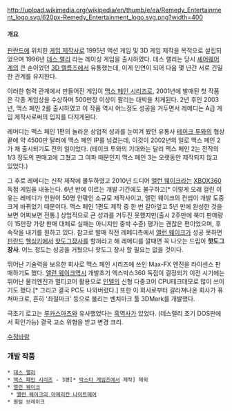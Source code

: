 http://upload.wikimedia.org/wikipedia/en/thumb/e/ea/Remedy_Entertainment_logo.svg/620px-Remedy_Entertainment_logo.svg.png?width=400

==== 개요 ====
[[핀란드]]에 위치한 [[게임 제작사]]로 1995년 액션 게임 및 3D 게임 제작을 목적으로 설립되었으며 1996년 [[데스 랠리]] 라는 레이싱 게임을 출시하였다. 데스 랠리는 당시 [[셰어웨어]]계의 큰 손이었던 [[3D 렐름즈]]에서 유통했는데, 이게 인연이 되어 다음 몇 년간 서로 긴밀한 관계를 유지한다.

이러한 협력 관계에서 만들어진 게임이 [[맥스 페인 시리즈]]로, 2001년에 발매된 첫 작품은 각종 게임상을 수상하며 500만장 이상이 팔리는 대박을 치게된다. 2년 후인 2003년, 맥스 페인 2를 출시하였고 이 작품 역시 어느정도 성공을 거두면서 레메디는 A급 게임 제작사로써의 입지를 다지게된다. 

레머디는 맥스 페인 1편의 놀라운 상업적 성과를 눈여겨 봤던 유통사 [[테이크 투]]와의 협상 끝에 약 4500만 달러에 맥스 페인 IP를 넘겼는데, 이것이 2002년의 일로 맥스 페인 2가 채 출시되기도 전의 일이었다. (테이크 투와의 기대와는 달리 맥스 페인 2는 전작의 1/3 정도의 판매고에 그쳤고 그 여파 때문인지 맥스 페인 3는 오랫동안 제작되지 않고 있었다.)

그 후로 레메디는 신작 제작에 몰두하였고 2010년 드디어 [[앨런 웨이크]]라는 [[XBOX360]] 독점 게임을 내놓는다. 6년 반에 이르는 개발 기간에도 불구하고[* 이렇게 오래 걸린 이유는 레메디가 인원이 50명 안팎인 소규모 제작사이고, 앨런 웨이크의 컨셉이 개발 도중 크게 바뀌었기 때문이다. 맥스 페인 1편도 제작 중 한 번 갈아엎고 5년 만에 완성한 것을 보면 어찌보면 전통.] 상업적으로 큰 성과를 거두진 못했지만(출시 2주만에 북미 판매량이 15만장 가량 판매 대체로 실패는 아니지만 중박 수준) 평가는 괜찮은 편이었으며, 후속작을 내기를 원하고 있다. 참고로 발매 직전 레메디측에서 [[앨런 웨이크]]가 성공 못하면 [[핀란드]] [[헬싱키]]에서 [[핫도그]]장사를 할꺼라고 해 레메디를 깔때면 꼭 나오는 드립이 '''핫도그 장사'''. 어느 정도는 성공을 거뒀으니 핫도그 장사 할 필요는 없을 것이다.

뛰어난 기술력을 보유한 회사로 맥스 페인 시리즈에 쓰인 Max-FX 엔진을 라이센스 판매하기도 했다. [[앨런 웨이크]]역시 개발초기 엑스박스360 독점이 결정되기 이전 시기에는 뛰어난 물리엔진과 멀티코어 활용으로 [[인텔]]의 신형 다중코어 CPU테크데모로 많이 쓰이기도 했다.[* 그리고 결국 PC도 나와버렸다.] 또한 이 회사로부터 갈라져나온 회사가 퓨쳐마크로, 흔히 '좌절마크' 등으로 불리는 벤치마크 툴 3DMark를 개발했다. 

극초기 로고는 [[루카스아츠]]와 유사했었다는 [[흑역사]]가 있었다. (데스랠리 초기 DOS판에서 확인가능) 결국 고소 위협을 받고 변경 크리.
 
[[수정바람]]

=== 개발 작품 === 
 * [[데스 랠리]]
 * [[맥스 페인 시리즈]] - 3편[* [[락스타 게임즈]]에서 제작] 제외
 * [[앨런 웨이크]]
  * [[앨런 웨이크의 아메리칸 나이트메어]]
 * 퀀텀 브레이크
